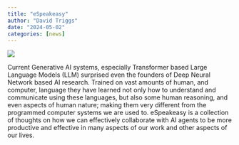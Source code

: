 ```yaml
---
title: "eSpeakeasy"
author: "David Triggs"
date: "2024-05-02"
categories: [news]
---
```


![](eSpeakeasy3t.jpg)

Current Generative AI systems, especially Transformer based Large Language Models (LLM) surprised even the founders of Deep Neural Network based AI research. Trained on vast amounts of human, and computer, language they have learned not only how to understand and communicate using these languages, but also some human reasoning, and even aspects of human nature; making them very different from the programmed computer systems we are used to. eSpeakeasy is a collection of thoughts on how we can effectively collaborate with AI agents to be more productive and effective in many aspects of our work and other aspects of our lives.
